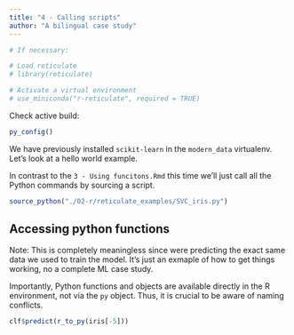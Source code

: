 ```yaml
---
title: "4 - Calling scripts"
author: "A bilingual case study"
---
```


```r
# If necessary:

# Load reticulate
# library(reticulate)

# Activate a virtual environment
# use_miniconda("r-reticulate", required = TRUE) 
```

Check active build:

```r
py_config()
```

We have previously installed `scikit-learn` in the `modern_data` virtualenv. Let's look at a hello world example.

In contrast to the `3 - Using funcitons.Rmd` this time we'll just call all the Python commands by sourcing a script. 

```r
source_python("./02-r/reticulate_examples/SVC_iris.py")
```

## Accessing python functions

Note: This is completely meaningless since were predicting the exact same data we used to train the model. It's just an exmaple of how to get things working, no a complete ML case study.

Importantly, Python functions and objects are available directly in the R environment, not via the `py` object. Thus, it is crucial to be aware of naming conflicts.

```r
clf$predict(r_to_py(iris[-5]))
```
